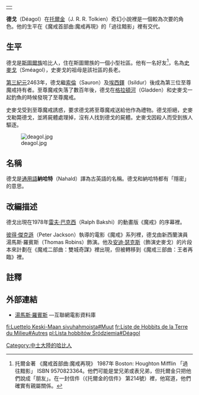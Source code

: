{|align=right
|-
|{{Tolkienchar |
character_name = 德戈 |
character_alias = 納哈特 |
character_race = [[哈比人|哈比人]] |
character_culture = [[斯圖爾族|斯圖爾族]]|
character_realm = 安都因河 |
character_birth = 約第三紀元 |
character_death = 第三紀元2463年 |
Book(s) = 魔戒首部曲:魔戒再現|
}}
|}

'''德戈'''（Déagol）在[[托爾金|托爾金]]（J. R. R. Tolkien）奇幻小說裡是一個較為次要的角色。他的生平在《魔戒首部曲:魔戒再現》的「過往黯影」裡有交代。

==生平==
德戈是[[斯圖爾族|斯圖爾族]]哈比人，住在斯圖爾族的一個小型社區。他有一名好友<ref>托爾金著 《魔戒首部曲:魔戒再現》 1987年 Boston: Houghton Mifflin 「過往黯影」 ISBN 9570823364。他們可能是堂兄弟或表兄弟，但托爾金只把他們說成「朋友」。在一封信件（《托爾金的信件》 第214號）裡，他寫道，他們確實有親屬關係。</ref>，名為[[咕嚕|史麥戈]]（Sméagol），史麥戈的祖母是該社區的長老。

[[第三紀元|第三紀元]]2463年，德戈繼[[索倫|索倫]]（Sauron）及[[埃西鐸|埃西鐸]]（Isildur）後成為第三位至尊魔戒持有者。至尊魔戒失落了數百年後，德戈在[[格拉頓河|格拉頓河]]（Gladden）和史麥戈一起釣魚的時候發現了至尊魔戒。

史麥戈受到至尊魔戒誘惑，要求德戈將至尊魔戒送給他作為禮物。德戈拒絕，史麥戈勒斃德戈，並將屍體處理掉，沒有人找到德戈的屍體。史麥戈因殺人而受到族人驅逐。

[[File:deagol.jpg|thumb]]

== 名稱 ==

德戈是[[通用語|通用語]]'''納哈特'''（Nahald）譯為古英語的名稱。德戈和納哈特都有「隱密」的意思。

== 改編描述 ==

德戈出現在1978年[[雷夫·巴克西|雷夫·巴克西]]（Ralph Bakshi）的動畫版《魔戒》的序幕裡。

[[彼得·傑克遜|彼得·傑克遜]]（Peter Jackson）執導的電影《魔戒》系列裡，德戈由新西蘭演員湯馬斯·羅賓斯（Thomas Robins）飾演。他及[[安迪·瑟克斯|安迪·瑟克斯]]（飾演史麥戈）的片段本來計劃在《魔戒二部曲：雙城奇謀》裡出現，但被轉移到《魔戒三部曲：王者再臨》裡。

== 註釋 ==

<div class="references-small">
<references />
</div>

== 外部連結 ==

*[http://www.imdb.com/name/nm0992718/ 湯馬斯·羅賓斯] {{Wayback|url=http://www.imdb.com/name/nm0992718/ |date=20210325050300 }}—互聯網電影資料庫

[[Category:中土大陸的哈比人|Category:中土大陸的哈比人]]

[[fi:Luettelo_Keski-Maan_sivuhahmoista#Muut|fi:Luettelo Keski-Maan sivuhahmoista#Muut]]
[[fr:Liste_de_Hobbits_de_la_Terre_du_Milieu#Autres|fr:Liste de Hobbits de la Terre du Milieu#Autres]]
[[pl:Lista_hobbitów_Śródziemia#Déagol|pl:Lista hobbitów Śródziemia#Déagol]]